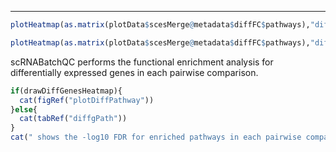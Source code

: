 
<hr>

```r
plotHeatmap(as.matrix(plotData$scesMerge@metadata$diffFC$pathways),"diffgPath")
```

```r
plotHeatmap(as.matrix(plotData$scesMerge@metadata$diffFC$pathways),"diffgPath")
```

scRNABatchQC performs the functional enrichment analysis for differentially expressed genes in each pairwise comparison. 

```r
if(drawDiffGenesHeatmap){
  cat(figRef("plotDiffPathway"))
}else{
  cat(tabRef("diffgPath"))
}
cat(" shows the -log10 FDR for enriched pathways in each pairwise comparison. <hr>")
```


